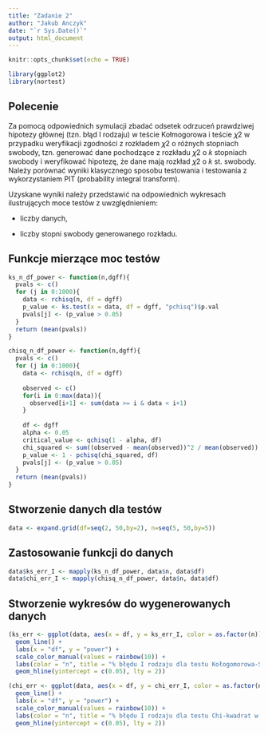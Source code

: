 ```yaml
---
title: "Zadanie 2"
author: "Jakub Anczyk"
date: "`r Sys.Date()`"
output: html_document
---
```


```r
knitr::opts_chunk$set(echo = TRUE)
```

```r
library(ggplot2)
library(nortest)
```

## Polecenie

Za pomocą odpowiednich symulacji zbadać odsetek odrzuceń prawdziwej hipotezy głównej (tzn. błąd I rodzaju) w teście Kołmogorowa i teście 𝜒2 w przypadku weryfikacji zgodności z rozkładem 𝜒2 o różnych stopniach swobody, tzn. generować dane pochodzące z rozkładu 𝜒2 o 𝑘 stopniach swobody i weryfikować hipotezę, że dane mają rozkład 𝜒2 o 𝑘 st. swobody. Należy porównać wyniki klasycznego sposobu testowania i testowania z wykorzystaniem PIT (probability integral transform).

Uzyskane wyniki należy przedstawić na odpowiednich wykresach ilustrujących moce testów z
uwzględnieniem:

- liczby danych,

- liczby stopni swobody generowanego rozkładu.

## Funkcje mierzące moc testów

```r

ks_n_df_power <- function(n,dgff){
  pvals <- c()
  for (j in 0:1000){
    data <- rchisq(n, df = dgff)
    p_value <- ks.test(x = data, df = dgff, "pchisq")$p.val
    pvals[j] <- (p_value > 0.05)
  }
  return (mean(pvals))
}

chisq_n_df_power <- function(n,dgff){
  pvals <- c()
  for (j in 0:1000){
    data <- rchisq(n, df = dgff)
    
    observed <- c()
    for(i in 0:max(data)){
      observed[i+1] <- sum(data >= i & data < i+1)
    }
    
    df <- dgff
    alpha <- 0.05 
    critical_value <- qchisq(1 - alpha, df)
    chi_squared <- sum((observed - mean(observed))^2 / mean(observed))
    p_value <- 1 - pchisq(chi_squared, df)
    pvals[j] <- (p_value > 0.05)
  }
  return (mean(pvals))
}
```

## Stworzenie danych dla testów

```r

data <- expand.grid(df=seq(2, 50,by=2), n=seq(5, 50,by=5))

```

## Zastosowanie funkcji do danych

```r

data$ks_err_I <- mapply(ks_n_df_power, data$n, data$df)
data$chi_err_I <- mapply(chisq_n_df_power, data$n, data$df)

```

## Stworzenie wykresów do wygenerowanych danych

```r

(ks_err <- ggplot(data, aes(x = df, y = ks_err_I, color = as.factor(n))) +
  geom_line() +
  labs(x = "df", y = "power") +
  scale_color_manual(values = rainbow(10)) +
  labs(color = "n", title = "% błędu I rodzaju dla testu Kołogomorowa-Smirnowa w zależności od n i df") +
  geom_hline(yintercept = c(0.05), lty = 2))

(chi_err <- ggplot(data, aes(x = df, y = chi_err_I, color = as.factor(n))) +
  geom_line() +
  labs(x = "df", y = "power") +
  scale_color_manual(values = rainbow(10)) +
  labs(color = "n", title = "% błędu I rodzaju dla testu Chi-kwadrat w zależności od n i df") +
  geom_hline(yintercept = c(0.05), lty = 2))
 
```